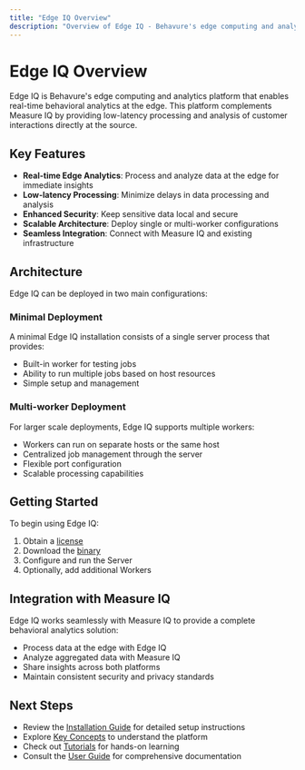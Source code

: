 ```yaml
---
title: "Edge IQ Overview"
description: "Overview of Edge IQ - Behavure's edge computing and analytics platform"
---
```


# Edge IQ Overview

Edge IQ is Behavure's edge computing and analytics platform that enables real-time behavioral analytics at the edge. This platform complements Measure IQ by providing low-latency processing and analysis of customer interactions directly at the source.

## Key Features

- **Real-time Edge Analytics**: Process and analyze data at the edge for immediate insights
- **Low-latency Processing**: Minimize delays in data processing and analysis
- **Enhanced Security**: Keep sensitive data local and secure
- **Scalable Architecture**: Deploy single or multi-worker configurations
- **Seamless Integration**: Connect with Measure IQ and existing infrastructure

## Architecture

Edge IQ can be deployed in two main configurations:

### Minimal Deployment

A minimal Edge IQ installation consists of a single server process that provides:

- Built-in worker for testing jobs
- Ability to run multiple jobs based on host resources
- Simple setup and management

### Multi-worker Deployment

For larger scale deployments, Edge IQ supports multiple workers:

- Workers can run on separate hosts or the same host
- Centralized job management through the server
- Flexible port configuration
- Scalable processing capabilities

## Getting Started

To begin using Edge IQ:

1. Obtain a [license](/start/licensing/)
2. Download the [binary](/start/downloads/)
3. Configure and run the Server
4. Optionally, add additional Workers

## Integration with Measure IQ

Edge IQ works seamlessly with Measure IQ to provide a complete behavioral analytics solution:

- Process data at the edge with Edge IQ
- Analyze aggregated data with Measure IQ
- Share insights across both platforms
- Maintain consistent security and privacy standards

## Next Steps

- Review the [Installation Guide](/edge_iq/install) for detailed setup instructions
- Explore [Key Concepts](/edge_iq/key-concepts) to understand the platform
- Check out [Tutorials](/edge_iq/tutorials) for hands-on learning
- Consult the [User Guide](/edge_iq/user-guides) for comprehensive documentation
